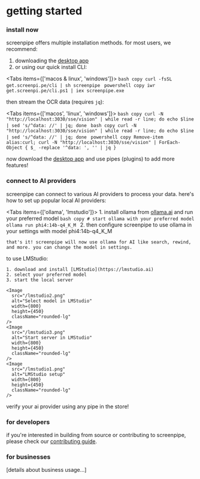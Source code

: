 
# getting started

### install now

<MotionDiv>
screenpipe offers multiple installation methods. for most users, we recommend:

1. downloading the [desktop app](https://screenpi.pe)
2. or using our quick install CLI:

<Tabs items={['macos & linux', 'windows']}>
  <Tab>
    ```bash copy
    curl -fsSL get.screenpi.pe/cli | sh
    screenpipe
    ```
  </Tab>
  <Tab>
    ```powershell copy
    iwr get.screenpi.pe/cli.ps1 | iex
    screenpipe.exe
    ```
  </Tab>
</Tabs>

then stream the OCR data (requires `jq`):

<Tabs items={['macos', 'linux', 'windows']}>
  <Tab>
    ```bash copy
    curl -N "http://localhost:3030/sse/vision" | while read -r line; do echo $line | sed 's/^data: //' | jq; done
    ```
  </Tab>
  <Tab>
    ```bash copy
    curl -N "http://localhost:3030/sse/vision" | while read -r line; do echo $line | sed 's/^data: //' | jq; done
    ```
  </Tab>
  <Tab>
    ```powershell copy
    Remove-item alias:curl; curl -N "http://localhost:3030/sse/vision" | ForEach-Object { $_ -replace '^data: ', '' | jq }
    ```
  </Tab>
</Tabs>

now download the [desktop app](https://screenpi.pe) and use pipes (plugins) to add more features!

</MotionDiv>

### connect to AI providers

<MotionDiv>
screenpipe can connect to various AI providers to process your data. here's how to set up popular local AI providers:

<Tabs items={['ollama', 'lmstudio']}>
  <Tab>
    1. install ollama from [ollama.ai](https://ollama.ai) and run your preferred model
    ```bash copy
    # start ollama with your preferred model
    ollama run phi4:14b-q4_K_M
    ```
    2. then configure screenpipe to use ollama in your settings with model phi4:14b-q4_K_M
    
    that's it! screenpipe will now use ollama for AI like search, rewind, and more. you can change the model in settings.
  </Tab>
  <Tab>
    to use LMStudio:

    1. download and install [LMStudio](https://lmstudio.ai)
    2. select your preferred model
    3. start the local server
    
    <Image 
      src="/lmstudio2.png" 
      alt="Select model in LMStudio" 
      width={800} 
      height={450}
      className="rounded-lg"
    />
    <Image 
      src="/lmstudio3.png" 
      alt="Start server in LMStudio" 
      width={800} 
      height={450}
      className="rounded-lg"
    />
    <Image 
      src="/lmstudio1.png" 
      alt="LMStudio setup" 
      width={800} 
      height={450}
      className="rounded-lg"
    />
  </Tab>
</Tabs>

verify your ai provider using any pipe in the store!

</MotionDiv>

### for developers

if you're interested in building from source or contributing to screenpipe, please check our [contributing guide](https://github.com/mediar-ai/screenpipe/blob/main/CONTRIBUTING.md).

### for businesses

[details about business usage...]


